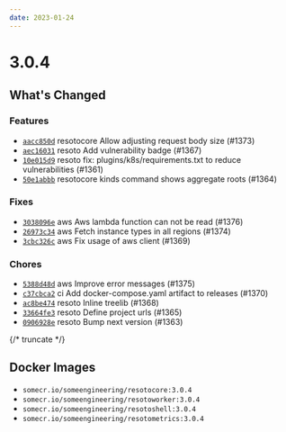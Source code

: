 ```yaml
---
date: 2023-01-24
---
```


# 3.0.4

## What's Changed

### Features

- [`aacc850d`](https://github.com/someengineering/resoto/commit/aacc850d) <span class="badge badge--secondary">resotocore</span> Allow adjusting request body size (#1373)
- [`aec16031`](https://github.com/someengineering/resoto/commit/aec16031) <span class="badge badge--secondary">resoto</span> Add vulnerability badge (#1367)
- [`10e015d9`](https://github.com/someengineering/resoto/commit/10e015d9) <span class="badge badge--secondary">resoto</span> fix: plugins/k8s/requirements.txt to reduce vulnerabilities (#1361)
- [`50e1abbb`](https://github.com/someengineering/resoto/commit/50e1abbb) <span class="badge badge--secondary">resotocore</span> kinds command shows aggregate roots (#1364)

### Fixes

- [`3038096e`](https://github.com/someengineering/resoto/commit/3038096e) <span class="badge badge--secondary">aws</span> Aws lambda function can not be read (#1376)
- [`26973c34`](https://github.com/someengineering/resoto/commit/26973c34) <span class="badge badge--secondary">aws</span> Fetch instance types in all regions (#1374)
- [`3cbc326c`](https://github.com/someengineering/resoto/commit/3cbc326c) <span class="badge badge--secondary">aws</span> Fix usage of aws client (#1369)

### Chores

- [`5388d48d`](https://github.com/someengineering/resoto/commit/5388d48d) <span class="badge badge--secondary">aws</span> Improve error messages (#1375)
- [`c37cbca2`](https://github.com/someengineering/resoto/commit/c37cbca2) <span class="badge badge--secondary">ci</span> Add docker-compose.yaml artifact to releases (#1370)
- [`ac8be474`](https://github.com/someengineering/resoto/commit/ac8be474) <span class="badge badge--secondary">resoto</span> Inline treelib (#1368)
- [`33664fe3`](https://github.com/someengineering/resoto/commit/33664fe3) <span class="badge badge--secondary">resoto</span> Define project urls (#1365)
- [`0906928e`](https://github.com/someengineering/resoto/commit/0906928e) <span class="badge badge--secondary">resoto</span> Bump next version (#1363)

{/* truncate */}

## Docker Images

- `somecr.io/someengineering/resotocore:3.0.4`
- `somecr.io/someengineering/resotoworker:3.0.4`
- `somecr.io/someengineering/resotoshell:3.0.4`
- `somecr.io/someengineering/resotometrics:3.0.4`
